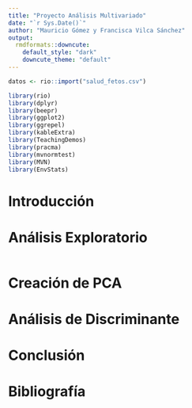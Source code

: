 ```yaml
---
title: "Proyecto Análisis Multivariado"
date: "`r Sys.Date()`"
author: "Mauricio Gómez y Francisca Vilca Sánchez"
output:
  rmdformats::downcute:
    default_style: "dark"
    downcute_theme: "default"
---
```


```r
datos <- rio::import("salud_fetos.csv")

library(rio)
library(dplyr)
library(beepr)
library(ggplot2)
library(ggrepel)
library(kableExtra)
library(TeachingDemos)
library(pracma)
library(mvnormtest)
library(MVN)
library(EnvStats)
```

# Introducción 

# Análisis Exploratorio

```r

```


# Creación de PCA

# Análisis de Discriminante 

# Conclusión

# Bibliografía

